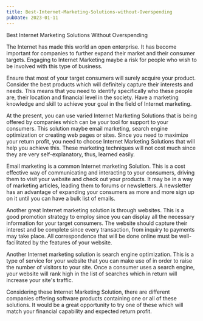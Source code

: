 ```yaml
---
title: Best-Internet-Marketing-Solutions-without-Overspending
pubDate: 2023-01-11
---
```


Best Internet Marketing Solutions Without Overspending

The Internet has made this world an open enterprise. It has become important for companies to further expand their market and their consumer targets. Engaging to Internet Marketing maybe a risk for people who wish to be involved with this type of business.

Ensure that most of  your target consumers will surely acquire your product. Consider the best products which will definitely capture their interests and needs. This means that you need to identify specifically who these people are, their location and financial level in the society. Have a marketing knowledge and skill to achieve your goal in the field of Internet marketing.

At the present, you can use varied Internet Marketing Solutions that is being offered by companies which can be your tool for support to your consumers. This solution maybe email marketing, search engine optimization or creating web pages or sites. Since you need to maximize your return profit, you need to choose Internet Marketing Solutions that will help you achieve this. These marketing techniques will not cost much since they are very self-explanatory, thus, learned easily.

Email marketing is a common Internet marketing Solution.  This is a cost effective way of communicating and interacting to your consumers, driving them to visit your website and check out your products. It may be in a way of marketing articles, leading them to forums or newsletters. A newsletter has an advantage of expanding your consumers as more and more sign up on it until you can have a bulk list of emails. 

Another great Internet marketing solution is through websites. This is a good promotion strategy to employ since you can display all the necessary information for your target consumers. The website should capture their interest and be complete since every transaction, from inquiry to payments may take place. All correspondence that will be done online must be well-facilitated by the features of your website. 

Another Internet marketing solution is search engine optimization. This is a type of service for your website that you can make use of in order to raise the number of visitors to your site. Once a consumer uses a search engine, your website will rank high in the list of searches which in return will increase your site's traffic. 

Considering these Internet Marketing Solution, there are different companies offering software products containing one or all of these solutions. It would be a great opportunity to try one of these which will match your financial capability and expected return profit.